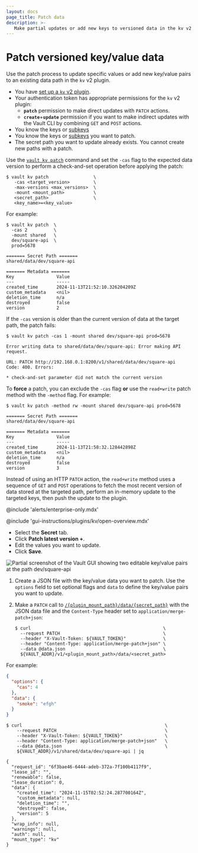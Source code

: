 ```yaml
---
layout: docs
page_title: Patch data
description: >-
   Make partial updates or add new keys to versioned data in the kv v2 plugin
---
```


# Patch versioned key/value data

Use the patch process to update specific values or add new key/value pairs to
an existing data path in the `kv` v2 plugin.

<Tip title="Assumptions">

- You have [set up a `kv` v2 plugin](/vault/docs/secrets/kv/kv-v2/setup).
- Your authentication token has appropriate permissions for the `kv` v2 plugin:
   - **`patch`** permission to make direct updates with `PATCH` actions.
   - **`create`**+**`update`** permission if you want to make indirect
      updates with the Vault CLI by combining `GET` and `POST` actions.
- You know the keys or [subkeys](/vault/docs/secrets/kv/kv-v2/cookbook/read-subkey)
- You know the keys or [subkeys](/vault/docs/secrets/kv/kv-v2/cookbook/read-subkey)
you want to patch.
- The secret path you want to update already exists. You cannot create
  new paths with a patch.

</Tip>



<Tabs>

<Tab heading="CLI" group="cli">

Use the [`vault kv patch`](/vault/docs/commands/kv/patch) command and set the
`-cas` flag to the expected data version to perform a check-and-set operation
before applying the patch:

```shell-session
$ vault kv patch                 \
   -cas <target_version>         \
   -max-versions <max_versions>  \
   -mount <mount_path>           \
   <secret_path>                 \
   <key_name>=<key_value>
```

For example:

<CodeBlockConfig hideClipboard="true">

```shell-session
$ vault kv patch  \
  -cas 2          \
  -mount shared   \
  dev/square-api  \
  prod=5678

======= Secret Path =======
shared/data/dev/square-api

======= Metadata =======
Key                Value
---                -----
created_time       2024-11-13T21:52:10.326204209Z
custom_metadata    <nil>
deletion_time      n/a
destroyed          false
version            2
```

</CodeBlockConfig>

If the `-cas` version is older than the current version of data at the target
path, the patch fails:

<CodeBlockConfig hideClipboard="true">

```shell-session
$ vault kv patch -cas 1 -mount shared dev/square-api prod=5678

Error writing data to shared/data/dev/square-api: Error making API request.

URL: PATCH http://192.168.0.1:8200/v1/shared/data/dev/square-api
Code: 400. Errors:

* check-and-set parameter did not match the current version
```

</CodeBlockConfig>

To **force** a patch, you can exclude the `-cas` flag **or** use the
`read+write` patch method with the `-method` flag. For example:

```shell-session
$ vault kv patch -method rw -mount shared dev/square-api prod=5678

======= Secret Path =======
shared/data/dev/square-api

======= Metadata =======
Key                Value
---                -----
created_time       2024-11-13T21:58:32.128442898Z
custom_metadata    <nil>
deletion_time      n/a
destroyed          false
version            3
```

Instead of using an HTTP `PATCH` action, the `read+write` method uses a sequence
of `GET` and `POST` operations to fetch the most recent version of data stored
at the targeted path, perform an in-memory update to the targeted keys, then
push the update to the plugin.

</Tab>

<Tab heading="GUI" group="gui">

@include 'alerts/enterprise-only.mdx'

@include 'gui-instructions/plugins/kv/open-overview.mdx'

- Select the **Secret** tab.
- Click **Patch latest version +**.
- Edit the values you want to update.
- Click **Save**.

![Partial screenshot of the Vault GUI showing two editable key/value pairs at the path dev/square-api](/img/gui/kv/patch-data.png)

</Tab>

<Tab heading="API" group="api">

1. Create a JSON file with the key/value data you want to patch. Use the
`options` field to set optional flags and `data` to define the key/value pairs
you want to update.

1. Make a `PATCH` call to
   [`/{plugin_mount_path}/data/{secret_path}`](/vault/api-docs/secret/kv/kv-v2#patch-secret)
   with the JSON data file and the `Content-Type` header set to
   `application/merge-patch+json`:
    ```shell-session
    $ curl                                                  \
      --request PATCH                                       \
      --header "X-Vault-Token: ${VAULT_TOKEN}"              \
      --header "Content-Type: application/merge-patch+json" \
      --data @data.json                                     \
      ${VAULT_ADDR}/v1/<plugin_mount_path>/data/<secret_path>
    ```


For example:

<CodeBlockConfig hideClipboard="true">

```json
{
  "options": {
    "cas": 4
  },
  "data": {
    "smoke": "efgh"
  }
}
```

</CodeBlockConfig>

<CodeBlockConfig hideClipboard="true">

```shell-session
$ curl                                                      \
    --request PATCH                                         \
    --header "X-Vault-Token: ${VAULT_TOKEN}"                \
    --header "Content-Type: application/merge-patch+json"   \
    --data @data.json                                       \
    ${VAULT_ADDR}/v1/shared/data/dev/square-api | jq

{
  "request_id": "6f3bae46-6444-adeb-372a-7f100b4117f9",
  "lease_id": "",
  "renewable": false,
  "lease_duration": 0,
  "data": {
    "created_time": "2024-11-15T02:52:24.287700164Z",
    "custom_metadata": null,
    "deletion_time": "",
    "destroyed": false,
    "version": 5
  },
  "wrap_info": null,
  "warnings": null,
  "auth": null,
  "mount_type": "kv"
}
```

</CodeBlockConfig>

</Tab>

</Tabs>
